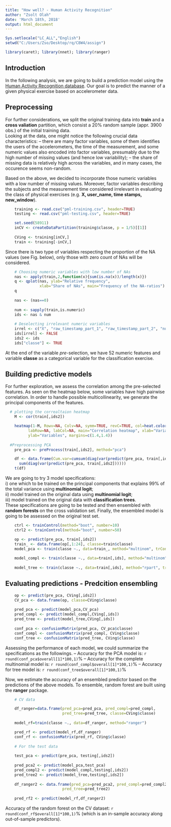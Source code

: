 ---
title: "How well? - Human Activity Recognition"
author: "Zsolt Olah"
date: 'March 18th, 2018'
output: html_document
---

```{r setup, include=FALSE}
Sys.setlocale("LC_ALL","English")
setwd("C:/Users/Zso/Desktop/rq/C8W4/assign")

library(caret); library(nnet); library(ranger)
```

## Introduction  

In the following analysis, we are going to build a prediction model using the [Human Activity Recognition database](http://groupware.les.inf.puc-rio.br/har). Our goal is to predict the manner of a given physical exercise based on accelerometer data.  
  
## Preprocessing  
  
For further considerations, we split the original training data into **train** and a **cross valiation** partition, which consist a 20% random sample (appr. 3900 obs.) of the initial training data.  
Looking at the data, one might notice the following crucial data characteristics:
    -- there are many factor variables, some of them identifies the users of the accelerometers, the time of the measurement, and some numeric values also encoded into factor variables, presumably due to the high number of missing values (and hence low variability);
    -- the share of missing data is relatively high across the variables, and in many cases, the occurence seems non-random.  
    
Based on the above, we decided to incorporate those numeric variables with a low number of missing values. Moreover, factor variables describing the subjects and the measurement time considered irrelevant in evaluating the class of physical exercises (e.g. **X, user_name, time stamps, new_window**).  

```{r 1_load, echo=FALSE, cache=TRUE}
    training <- read.csv("pml-training.csv", header=TRUE)
    testing <- read.csv("pml-testing.csv", header=TRUE)

    set.seed(58911)
    inCV <- createDataPartition(training$classe, p = 1/5)[[1]]
    
    CVing <- training[inCV,]
    train <- training[-inCV,]
```
  
Since there is two type of variables respecting the proportion of the NA values (see Fig. below), only those with zero count of NAs will be considered.  
```{r 2_prepoc, echo=FALSE, fig.align='center', out.width='60%'}

    # Choosing numeric variables with low number of NAs
    nas <- apply(train,2,function(x){sum(is.na(x))/length(x)})
    q <- qplot(nas, ylab="Relative frequency", 
               xlab="Share of NAs", main="Frequency of the NA-ratios")
    q
    
    nas <- (nas==0)
  
    num <- sapply(train,is.numeric)
    ids <- nas & num
    
    # Deselecting irrelevant numeric variables
    irrel <- c("X", "raw_timestamp_part_1", "raw_timestamp_part_2", "num_window")
    ids[irrel] <- FALSE
    ids2 <- ids
    ids["classe"] <- TRUE
```
At the end of the variable *pre*-selection, we have 52 numeric features and variable **classe** as a categorical variable for the classification exercise.  
  
## Building predictive models
  
For further exploration, we assess the correlation among the pre-selected features. As seen on the heatmap below, some variables have high pairwise correlation. In order to handle possible multicollinearity, we generate the principal components of the features.

```{r 3_correl_pca, echo=FALSE, fig.align='center', out.width='60%'}
  # plotting the correaltaion heatmap   
    M <- cor(train[,ids2])

    heatmap(1-M, Rowv=NA, Colv=NA, symm=TRUE, revC=TRUE, col=heat.colors(20,alpha=0.8),
          labRow=NA, labCol=NA, main="Correlation heatmap", xlab="Variables", 
          ylab="Variables", margins=c(1.4,1.4))
  
  #Preprocessing PCA  
    pre_pca <- preProcess(train[,ids2], method="pca")

    df <- data.frame(Cum.var=cumsum(diag(var(predict(pre_pca, train[,ids2])))) / 
      sum(diag(var(predict(pre_pca, train[,ids2])))))
    t(df)
```
We are going to try 3 model specifications:  
    i) one which to be trained on the principal components that explains 99% of the total variance using **multinomial logit**;  
    ii) model trained on the original data using **multinomial logit**;  
    iii) model trained on the original data with **classification trees**.  
These specifications are going to be tested and then ensembled with **random forests** on the cross validation set. Finally, the ensembled model is going to be assessed on the original test set.

```{r 4_train, echo=TRUE, cache=TRUE, results="hide"}
    ctrl <- trainControl(method="boot", number=10)
    ctrl2 <- trainControl(method="boot", number=50)

    op <- predict(pre_pca, train[,ids2])
    train_ <- data.frame(op[,1:24], classe=train$classe)
    model_pca <- train(classe ~., data=train_, method="multinom", trControl=ctrl)
    
    model_compl <- train(classe ~., data=train[,ids], method="multinom", trControl=ctrl)
    
    model_tree <- train(classe ~., data=train[,ids], method="rpart", trControl=ctrl2)
```

## Evaluating predictions - Predcition ensembling

```{r 5_ensemb, include=FALSE}
    op <- predict(pre_pca, CVing[,ids2])
    CV_pca <- data.frame(op, classe=CVing$classe)
    
    pred_pca <- predict(model_pca,CV_pca)
    pred_compl <- predict(model_compl,CVing[,ids])
    pred_tree <- predict(model_tree,CVing[,ids])
    
    conf_pca <- confusionMatrix(pred_pca, CV_pca$classe)
    conf_compl <- confusionMatrix(pred_compl, CVing$classe)
    conf_tree <- confusionMatrix(pred_tree, CVing$classe)
```

Assessing the performance of each model, we could summarize the specifications as the followings.
    -- Accuracy for the PCA model is: `r round(conf_pca$overall[1]*100,1)`%
    -- Accuracy for the complete multinomial model is: `r round(conf_compl$overall[1]*100,1)`%
    -- Accuracy for tree model is: `r round(conf_tree$overall[1]*100,1)`%

Now, we estimate the accuracy of an ensembled predictor based on the predictions of the above models. To ensemble, random forest are built using the **ranger** package.  

```{r 6_predict, echo=FALSE}
    
    # CV data

    df_ranger=data.frame(pred_pca=pred_pca, pred_compl=pred_compl,
                         pred_tree=pred_tree, classe=CVing$classe)
    
    model_rf=train(classe ~., data=df_ranger, method="ranger")

    pred_rf <- predict(model_rf,df_ranger)
    conf_rf <- confusionMatrix(pred_rf, CVing$classe)
    
    # For the test data
    
    test_pca <- predict(pre_pca, testing[,ids2])
    
    pred_pca2 <- predict(model_pca,test_pca)
    pred_compl2 <- predict(model_compl,testing[,ids2])
    pred_tree2 <- predict(model_tree,testing[,ids2])
    
    df_ranger2 <- data.frame(pred_pca=pred_pca2, pred_compl=pred_compl2,
                         pred_tree=pred_tree2)
    
    pred_rf2 <- predict(model_rf,df_ranger2)
```

Accuracy of the random forest on the CV dataset: `r round(conf_rf$overall[1]*100,1)`% (which is an in-sample accuracy along out-of-sample predictors).

